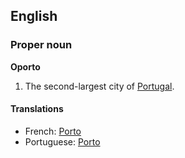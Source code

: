 ==English==
===Proper noun===
'''Oporto'''

#The second-largest city of [[Portugal]].

====Translations====
*French: [[Porto]]
*Portuguese: [[Porto]]
